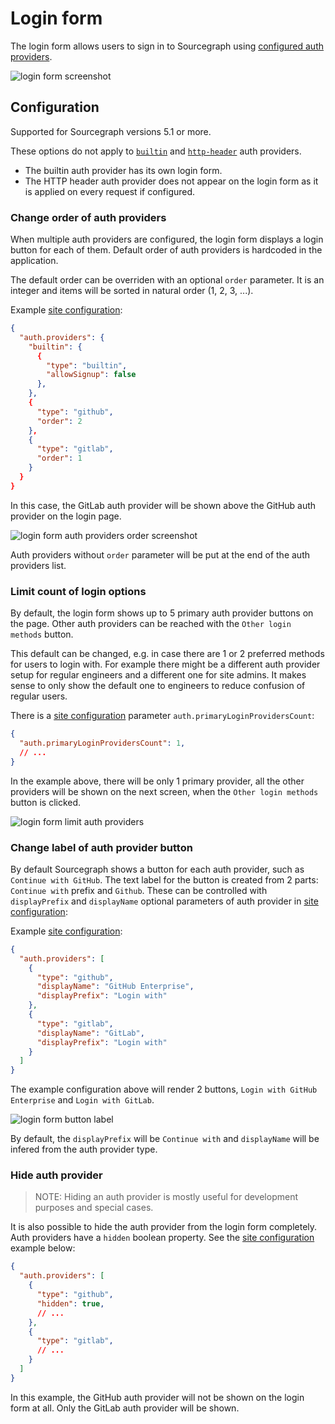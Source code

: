 # Login form

The login form allows users to sign in to Sourcegraph using [configured auth providers](/admin/auth/).

<img alt="login form screenshot" src="https://sourcegraphstatic.com/docs/images/administration/auth/login_form.png" />

## Configuration

<Callout type="info">Supported for Sourcegraph versions 5.1 or more.</Callout>

These options do not apply to [`builtin`](/admin/auth/#builtin-password-authentication) and
[`http-header`](/admin/auth/#http-authentication-proxies) auth providers.
- The builtin auth provider has its own login form.
- The HTTP header auth provider does not appear on the login form as it is applied on every request if configured.

### Change order of auth providers

When multiple auth providers are configured, the login form displays a login button for each of them. Default order
of auth providers is hardcoded in the application.

The default order can be overriden with an optional `order` parameter. It is an integer and items
will be sorted in natural order (1, 2, 3, ...).

Example [site configuration](/admin/config/site_config):
```json
{
  "auth.providers": {
    "builtin": {
      {
        "type": "builtin",
        "allowSignup": false
      },
    },
    {
      "type": "github",
      "order": 2
    },
    {
      "type": "gitlab",
      "order": 1
    }
  }
}
```

In this case, the GitLab auth provider will be shown above the GitHub auth provider on the login page.

<img alt="login form auth providers order screenshot" src="https://sourcegraphstatic.com/docs/images/administration/auth/login_form_order.png" />

Auth providers without `order` parameter will be put at the end of the auth providers list.

### Limit count of login options

By default, the login form shows up to 5 primary auth provider buttons on the page. Other auth providers can be reached
with the `Other login methods` button.

This default can be changed, e.g. in case there are 1 or 2 preferred methods for users to login with.
For example there might be a different auth provider setup for regular engineers and a different one for site admins.
It makes sense to only show the default one to engineers to reduce confusion of regular users.

There is a [site configuration](/admin/config/site_config) parameter `auth.primaryLoginProvidersCount`:
```json
{
  "auth.primaryLoginProvidersCount": 1,
  // ...
}
```

In the example above, there will be only 1 primary provider, all the other providers will be shown on the next screen,
when the `Other login methods` button is clicked.

<img alt="login form limit auth providers" src="https://sourcegraphstatic.com/docs/images/administration/auth/login_form_limit.png" />

### Change label of auth provider button

By default Sourcegraph shows a button for each auth provider, such as `Continue with GitHub`. The text label for the button
is created from 2 parts: `Continue with` prefix and `Github`. These can be controlled with `displayPrefix` and `displayName`
optional parameters of auth provider in [site configuration](/admin/config/site_config):

Example [site configuration](/admin/config/site_config):
```json
{
  "auth.providers": [
    {
      "type": "github",
      "displayName": "GitHub Enterprise",
      "displayPrefix": "Login with"
    },
    {
      "type": "gitlab",
      "displayName": "GitLab",
      "displayPrefix": "Login with"
    }
  ]
}
```

The example configuration above will render 2 buttons, `Login with GitHub Enterprise` and `Login with GitLab`.

<img alt="login form button label" src="https://sourcegraphstatic.com/docs/images/administration/auth/login_form_label.png" />

By default, the `displayPrefix` will be `Continue with` and `displayName` will be infered from the auth provider type.

### Hide auth provider

> NOTE: Hiding an auth provider is mostly useful for development purposes and special cases.

It is also possible to hide the auth provider from the login form completely. Auth providers have a `hidden` boolean property.
See the [site configuration](/admin/config/site_config) example below:
```json
{
  "auth.providers": [
    {
      "type": "github",
      "hidden": true,
      // ...
    },
    {
      "type": "gitlab",
      // ...
    }
  ]
}
```

In this example, the GitHub auth provider will not be shown on the login form at all. Only the GitLab auth provider will be shown.
